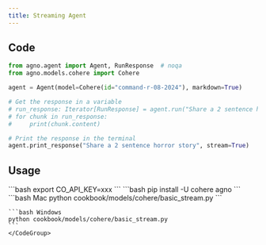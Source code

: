 ```yaml
---
title: Streaming Agent
---
```


## Code

```python cookbook/models/cohere/basic_stream.py
from agno.agent import Agent, RunResponse  # noqa
from agno.models.cohere import Cohere

agent = Agent(model=Cohere(id="command-r-08-2024"), markdown=True)

# Get the response in a variable
# run_response: Iterator[RunResponse] = agent.run("Share a 2 sentence horror story", stream=True)
# for chunk in run_response:
#     print(chunk.content)

# Print the response in the terminal
agent.print_response("Share a 2 sentence horror story", stream=True)
```

## Usage

<Steps>
  <Snippet file="create-venv-step.mdx" />

  <Step title="Set your API key">
    ```bash
    export CO_API_KEY=xxx
    ```
  </Step>

  <Step title="Install libraries">
    ```bash
    pip install -U cohere agno
    ```
  </Step>

  <Step title="Run Agent">
    <CodeGroup>
    ```bash Mac
    python cookbook/models/cohere/basic_stream.py
    ```

    ```bash Windows
    python cookbook/models/cohere/basic_stream.py
    ```
    </CodeGroup>
  </Step>
</Steps>